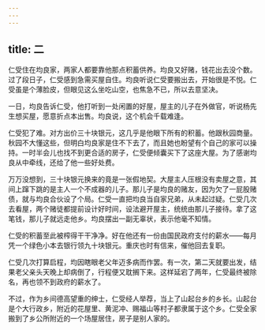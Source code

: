 ```yaml
---
---
---
```

title: 二
---



仁受住在均良家，两家人都要靠他那点积蓄供养。均良又好赌，钱花出去没个数。过了段日子，仁受感到急需买屋自住。均良听说仁受要搬出去，开始很是不悦。仁受虽是个薄脸皮，但眼见这么坐吃山空，也焦急不已，所以去意坚决。

一日，均良告诉仁受，他打听到一处闲置的好屋，屋主的儿子在外做官，听说杨先生想买屋，愿意折点本出售。均良说，这个机会千载难逢。

仁受犯了难。对方出价三十块银元，这几乎是他眼下所有的积蓄。他跟秋园商量。秋园不大懂这些，但明白均良家是住不下去了，而且她也盼望有个自己的家可以操持。一时半会儿也找不到更合适的房子，仁受便倾囊买下了这座大屋。为了感谢均良从中牵线，还给了他一些好处费。

万万没想到，三十块银元换来的竟是一张假地契。大屋主人压根没有卖屋之意，其间上蹿下跳的是主人一个不成器的儿子。那儿子是均良的赌友，因为欠了一屁股赌债，就与均良合伙设了个局。仁受一直把均良当自家兄弟，从未起过疑。仁受几次去看屋，两个赌徒都提前设计好时间，设法避开屋主，统统由那儿子接待。拿了这笔钱，那儿子就远走他乡。均良摆出一副无辜状，表示他毫不知情。

仁受的积蓄至此被榨得干干净净。好在他还有一份由国民政府支付的薪水——每月凭一个绿色小本去银行领九十块银元。重庆也时有信来，催他回去复职。

仁受几次打算启程，均因瞎眼老父年迈多病而作罢。有一次，第二天就要出发，结果老父亲头天晚上却病倒了，行程便又耽搁下来。这样延宕了两年，仁受最终被除名，再也领不到政府的薪水了。

不过，作为乡间德高望重的绅士，仁受经人举荐，当上了山起台乡的乡长。山起台是个大行政乡，附近的花屋里、黄泥冲、赐福山等村子都隶属于这个乡。仁受全家搬到了乡公所附近的一个场屋居住，房子是别人家的。